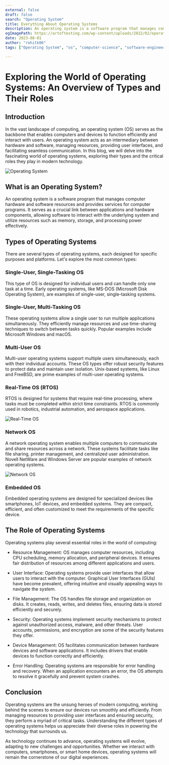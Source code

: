```yaml
---
external: false
draft: false
search: "Operating System"
title: Everything About Operating Systems
description: An operating system is a software program that manages computer hardware and software resources and provides services for computer programs. It serves as a crucial link between applications and hardware components, allowing software to interact with the underlying system and utilize resources such as memory, storage, and processing power effectively.
ogImagePath: https://artoftesting.com/wp-content/uploads/2022/02/operating-system.png
date: 2023-08-01
author: "rohitk06"
tags: ["Operating System", "os", "computer-science", "software-engineering"]

---
```


# Exploring the World of Operating Systems: An Overview of Types and Their Roles



## Introduction

In the vast landscape of computing, an operating system (OS) serves as the backbone that enables computers and devices to function efficiently and interact with users. An operating system acts as an intermediary between hardware and software, managing resources, providing user interfaces, and facilitating seamless communication. In this blog, we will delve into the fascinating world of operating systems, exploring their types and the critical roles they play in modern technology.

![Operating System](https://st.adda247.com/https://adda247jobs-wp-assets-adda247.s3.ap-south-1.amazonaws.com/jobs/wp-content/uploads/sites/2/2022/11/14122828/20221113_003354_0000.png)

## What is an Operating System?

An operating system is a software program that manages computer hardware and software resources and provides services for computer programs. It serves as a crucial link between applications and hardware components, allowing software to interact with the underlying system and utilize resources such as memory, storage, and processing power effectively.

## Types of Operating Systems

There are several types of operating systems, each designed for specific purposes and platforms. Let's explore the most common types:

### Single-User, Single-Tasking OS

This type of OS is designed for individual users and can handle only one task at a time. Early operating systems, like MS-DOS (Microsoft Disk Operating System), are examples of single-user, single-tasking systems.

### Single-User, Multi-Tasking OS

These operating systems allow a single user to run multiple applications simultaneously. They efficiently manage resources and use time-sharing techniques to switch between tasks quickly. Popular examples include Microsoft Windows and macOS.

### Multi-User OS

Multi-user operating systems support multiple users simultaneously, each with their individual accounts. These OS types offer robust security features to protect data and maintain user isolation. Unix-based systems, like Linux and FreeBSD, are prime examples of multi-user operating systems.

### Real-Time OS (RTOS)

RTOS is designed for systems that require real-time processing, where tasks must be completed within strict time constraints. RTOS is commonly used in robotics, industrial automation, and aerospace applications.

![Real-Time OS](https://static.javatpoint.com/operating-system/images/hard-and-soft-real-time-operating-system.png)

### Network OS

A network operating system enables multiple computers to communicate and share resources across a network. These systems facilitate tasks like file sharing, printer management, and centralized user administration. Novell NetWare and Windows Server are popular examples of network operating systems.

![Network OS](https://cdn.ttgtmedia.com/rms/onlineimages/network_operating_system_model-f.png)

### Embedded OS

Embedded operating systems are designed for specialized devices like smartphones, IoT devices, and embedded systems. They are compact, efficient, and often customized to meet the requirements of the specific device.

## The Role of Operating Systems

Operating systems play several essential roles in the world of computing:

- Resource Management: OS manages computer resources, including CPU scheduling, memory allocation, and peripheral devices. It ensures fair distribution of resources among different applications and users.

- User Interface: Operating systems provide user interfaces that allow users to interact with the computer. Graphical User Interfaces (GUIs) have become prevalent, offering intuitive and visually appealing ways to navigate the system.

- File Management: The OS handles file storage and organization on disks. It creates, reads, writes, and deletes files, ensuring data is stored efficiently and securely.

- Security: Operating systems implement security mechanisms to protect against unauthorized access, malware, and other threats. User accounts, permissions, and encryption are some of the security features they offer.

- Device Management: OS facilitates communication between hardware devices and software applications. It includes drivers that enable devices to function correctly and efficiently.

- Error Handling: Operating systems are responsible for error handling and recovery. When an application encounters an error, the OS attempts to resolve it gracefully and prevent system crashes.

## Conclusion

Operating systems are the unsung heroes of modern computing, working behind the scenes to ensure our devices run smoothly and efficiently. From managing resources to providing user interfaces and ensuring security, they perform a myriad of critical tasks. Understanding the different types of operating systems helps us appreciate their diverse roles in powering the technology that surrounds us.

As technology continues to advance, operating systems will evolve, adapting to new challenges and opportunities. Whether we interact with computers, smartphones, or smart home devices, operating systems will remain the cornerstone of our digital experiences.
